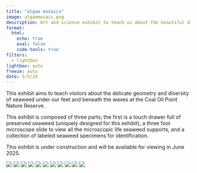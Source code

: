 ```yaml
---
title: "algae mosaics"
image: algaemosaic.png
description: Art and science exhibit to teach us about the beautiful diversity within our kelp forests
format: 
  html:
    echo: true
    eval: false
    code-tools: true
filters: 
  - lightbox
lightbox: auto
freeze: auto
date: 5/5/24
---
```

This exhibit aims to teach visitors about the delicate geometry and diversity of seaweed under our feet and beneath the waves at the Coal Oil Point Nature Reserve. 

This exhibit is composed of three parts; the first is a touch drawer full of preserved seaweed (uniquely designed for this exhibit), a three foot microscope slide to view all the microscopic life seaweed supports, and a collection of labeled seaweed specimens for identification.

This exhibit is under construction and will be available for viewing in June 2025. 

::: {layout="[[1], [1, 1, 1, 1, 1, 1, 1, 1, 1, 1]]"}
![](algaemosaic.png){group="photos"}
![](lightdrawer.png){group="photos"}
![](lightdrawer3.png){group="photos"}
![](lightsolo.png){group="photos"}
![](lightcloseup.jpg){group="photos"}
![](light closeup.jpg){group="photos"}
![](lightbranching.jpg){group="photos"}
![](touchdrawer.jpg){group="photos"}
![](touchdrawer2.png){group="photos"}
![](macrocyano.png){group="photos"}
![](othercyano.png){group="photos"}
:::